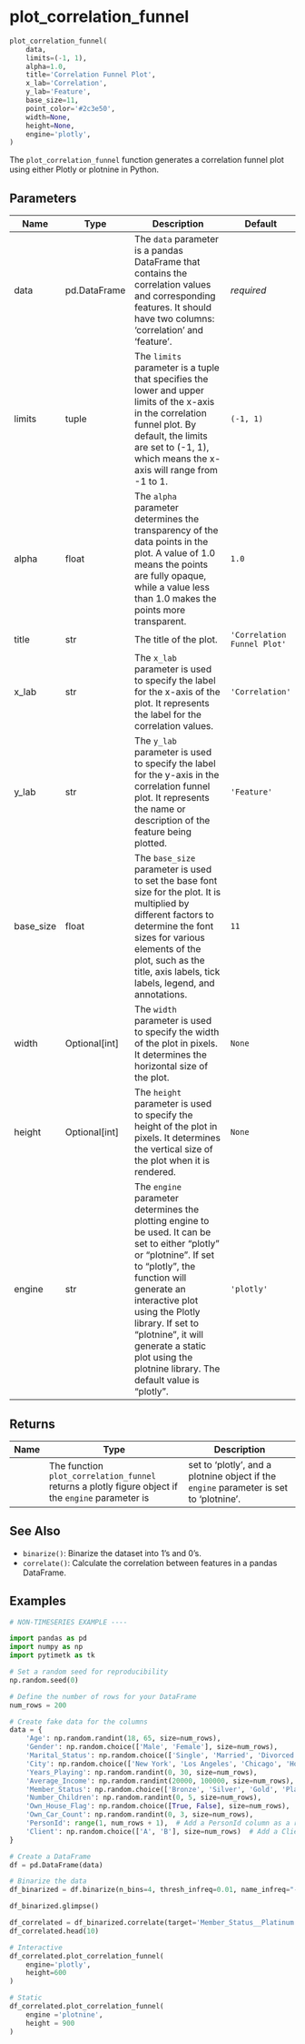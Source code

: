 # plot_correlation_funnel { #pytimetk.plot_correlation_funnel }

```python
plot_correlation_funnel(
    data,
    limits=(-1, 1),
    alpha=1.0,
    title='Correlation Funnel Plot',
    x_lab='Correlation',
    y_lab='Feature',
    base_size=11,
    point_color='#2c3e50',
    width=None,
    height=None,
    engine='plotly',
)
```

The `plot_correlation_funnel` function generates a correlation funnel plot using either Plotly or
plotnine in Python.

## Parameters {.doc-section .doc-section-parameters}

| Name      | Type            | Description                                                                                                                                                                                                                                                                                                                    | Default                     |
|-----------|-----------------|--------------------------------------------------------------------------------------------------------------------------------------------------------------------------------------------------------------------------------------------------------------------------------------------------------------------------------|-----------------------------|
| data      | pd.DataFrame    | The `data` parameter is a pandas DataFrame that contains the correlation values and corresponding features. It should have two columns: 'correlation' and 'feature'.                                                                                                                                                           | _required_                  |
| limits    | tuple           | The `limits` parameter is a tuple that specifies the lower and upper limits of the x-axis in the correlation funnel plot. By default, the limits are set to (-1, 1), which means the x-axis will range from -1 to 1.                                                                                                           | `(-1, 1)`                   |
| alpha     | float           | The `alpha` parameter determines the transparency of the data points in the plot. A value of 1.0 means the points are fully opaque, while a value less than 1.0  makes the points more transparent.                                                                                                                            | `1.0`                       |
| title     | str             | The title of the plot.                                                                                                                                                                                                                                                                                                         | `'Correlation Funnel Plot'` |
| x_lab     | str             | The `x_lab` parameter is used to specify the label for the x-axis of the plot. It represents the label for the correlation values.                                                                                                                                                                                             | `'Correlation'`             |
| y_lab     | str             | The `y_lab` parameter is used to specify the label for the y-axis in the correlation funnel plot. It represents the name or description of the feature being plotted.                                                                                                                                                          | `'Feature'`                 |
| base_size | float           | The `base_size` parameter is used to set the base font size for the plot. It is multiplied by different factors to determine the font sizes for various elements of the plot, such as the title, axis labels, tick labels, legend, and annotations.                                                                            | `11`                        |
| width     | Optional\[int\] | The `width` parameter is used to specify the width of the plot in pixels. It determines the horizontal size of the plot.                                                                                                                                                                                                       | `None`                      |
| height    | Optional\[int\] | The `height` parameter is used to specify the height of the plot in pixels. It determines the vertical size of the plot when it is rendered.                                                                                                                                                                                   | `None`                      |
| engine    | str             | The `engine` parameter determines the plotting engine to be used. It can be set to either "plotly" or "plotnine". If set to "plotly", the function will generate an interactive plot using the Plotly library. If set to "plotnine", it will generate a static plot using the plotnine library. The default value is "plotly". | `'plotly'`                  |

## Returns {.doc-section .doc-section-returns}

| Name   | Type                                                                                               | Description                                                                            |
|--------|----------------------------------------------------------------------------------------------------|----------------------------------------------------------------------------------------|
|        | The function `plot_correlation_funnel` returns a plotly figure object if the `engine` parameter is | set to 'plotly', and a plotnine object if the `engine` parameter is set to 'plotnine'. |

## See Also {.doc-section .doc-section-see-also}

- `binarize()`: Binarize the dataset into 1's and 0's.
- `correlate()`: Calculate the correlation between features in a pandas DataFrame.

## Examples {.doc-section .doc-section-examples}

``` python
# NON-TIMESERIES EXAMPLE ----

import pandas as pd
import numpy as np
import pytimetk as tk

# Set a random seed for reproducibility
np.random.seed(0)

# Define the number of rows for your DataFrame
num_rows = 200

# Create fake data for the columns
data = {
    'Age': np.random.randint(18, 65, size=num_rows),
    'Gender': np.random.choice(['Male', 'Female'], size=num_rows),
    'Marital_Status': np.random.choice(['Single', 'Married', 'Divorced'], size=num_rows),
    'City': np.random.choice(['New York', 'Los Angeles', 'Chicago', 'Houston', 'Miami'], size=num_rows),
    'Years_Playing': np.random.randint(0, 30, size=num_rows),
    'Average_Income': np.random.randint(20000, 100000, size=num_rows),
    'Member_Status': np.random.choice(['Bronze', 'Silver', 'Gold', 'Platinum'], size=num_rows),
    'Number_Children': np.random.randint(0, 5, size=num_rows),
    'Own_House_Flag': np.random.choice([True, False], size=num_rows),
    'Own_Car_Count': np.random.randint(0, 3, size=num_rows),
    'PersonId': range(1, num_rows + 1),  # Add a PersonId column as a row count
    'Client': np.random.choice(['A', 'B'], size=num_rows)  # Add a Client column with random values 'A' or 'B'
}

# Create a DataFrame
df = pd.DataFrame(data)

# Binarize the data
df_binarized = df.binarize(n_bins=4, thresh_infreq=0.01, name_infreq="-OTHER", one_hot=True)

df_binarized.glimpse()
```

``` python
df_correlated = df_binarized.correlate(target='Member_Status__Platinum')
df_correlated.head(10)
```

``` python
# Interactive
df_correlated.plot_correlation_funnel(
    engine='plotly',
    height=600
)
```

``` python
# Static
df_correlated.plot_correlation_funnel(
    engine ='plotnine',
    height = 900
)
```